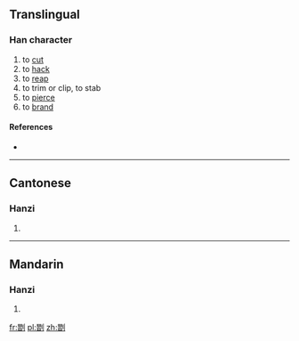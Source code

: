 ==Translingual==

===Han character===
{{Han char|rn=18|rad=刀|as=12|sn=14|four=|canj=一日中弓 (MALN)}}

# to [[cut]]
# to [[hack]]
# to [[reap]]
# to trim or clip, to stab
# to [[pierce]]
# to [[brand]]

====References====
* {{Han ref|kx=0144.030|hdz=10355.110|uh=3506|ud=13574}}

----

==Cantonese==

===Hanzi===
{{yue-hanzi|jyut=|y=cham4}}

# {{defn|lang=yue|sort=刀12}}

----

==Mandarin==

===Hanzi===
{{cmn-hanzi|pin=[[chán]] ([[chan2]])|wg=ch'an<sup>2</sup>}}

# {{defn|lang=cmn|sort=刀12}}

[[fr:㔆]]
[[pl:㔆]]
[[zh:㔆]]